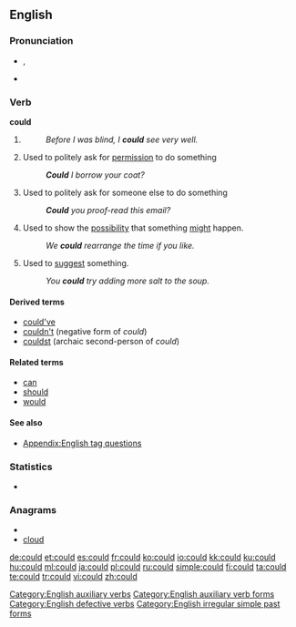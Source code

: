 ==English==

===Pronunciation===
* {{IPA|/kʊd/}}, {{SAMPA|/kUd/}}
*{{audio|en-us-could.ogg|Audio (US)}}
*:{{rhymes|ʊd}}

===Verb===
'''could'''

# {{simple past of|[[can#Etymology 1|can]]}}
#:''Before I was blind, I '''could''' see very well.''
# Used to politely ask for [[permission]] to do something
#:'''''Could''' I borrow your coat?''
# Used to politely ask for someone else to do something
#:'''''Could''' you proof-read this email?''
# Used to show the [[possibility]] that something [[might]] happen.
#:''We '''could''' rearrange the time if you like.''
# Used to [[suggest]] something.
#:''You '''could''' try adding more salt to the soup.''

====Derived terms====
*[[could've]]
*[[couldn't]] (negative form of ''could'')
*[[couldst]] (archaic second-person of ''could'')

====Related terms====
*[[can]]
*[[should]]
*[[would]]

====See also====
*[[Appendix:English tag questions]]

===Statistics===
* {{rank|what|do|has|62|could|our|than|some}}

===Anagrams===
* {{alphagram|cdlou}}
* [[cloud#English|cloud]]


[[Category:English auxiliary verbs]]
[[Category:English auxiliary verb forms]]
[[Category:English defective verbs]]
[[Category:English irregular simple past forms]]

[[de:could]]
[[et:could]]
[[es:could]]
[[fr:could]]
[[ko:could]]
[[io:could]]
[[kk:could]]
[[ku:could]]
[[hu:could]]
[[ml:could]]
[[ja:could]]
[[pl:could]]
[[ru:could]]
[[simple:could]]
[[fi:could]]
[[ta:could]]
[[te:could]]
[[tr:could]]
[[vi:could]]
[[zh:could]]